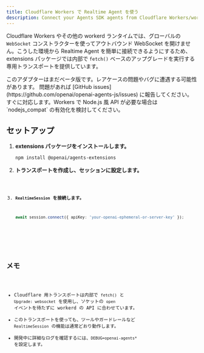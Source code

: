 ```yaml
---
title: Cloudflare Workers で Realtime Agent を使う
description: Connect your Agents SDK agents from Cloudflare Workers/workerd using a dedicated transport.
---
```



Cloudflare Workers やその他の workerd ランタイムでは、グローバルの `WebSocket` コンストラクターを使ってアウトバウンド WebSocket を開けません。こうした環境から Realtime Agent を簡単に接続できるようにするため、extensions パッケージでは内部で `fetch()` ベースのアップグレードを実行する専用トランスポートを提供しています。

<Aside type="caution">
  このアダプターはまだベータ版です。レアケースの問題やバグに遭遇する可能性があります。
  問題があれば [GitHub
  issues](https://github.com/openai/openai-agents-js/issues)
  に報告してください。すぐに対応します。Workers で Node.js 風 API が必要な場合は
  `nodejs_compat` の有効化を検討してください。
</Aside>

## セットアップ

<Steps>

1. **extensions パッケージをインストールします。**

   ```bash
   npm install @openai/agents-extensions
   ```

2. **トランスポートを作成し、セッションに設定します。**

   <Code lang="typescript" code={cloudflareBasicExample} />

3. **`RealtimeSession` を接続します。**

   ```typescript
   await session.connect({ apiKey: 'your-openai-ephemeral-or-server-key' });
   ```

</Steps>

## メモ

- Cloudflare 用トランスポートは内部で `fetch()` と `Upgrade: websocket` を使用し、ソケットの `open` イベントを待たずに workerd の API に合わせています。
- このトランスポートを使っても、ツールやガードレールなど `RealtimeSession` の機能は通常どおり動作します。
- 開発中に詳細なログを確認するには、`DEBUG=openai-agents*` を設定します。
